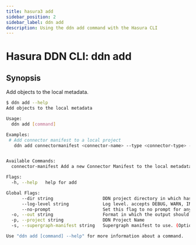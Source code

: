 ```yaml
---
title: hasura3 add
sidebar_position: 2
sidebar_label: ddn add
description: Using the ddn add command with the Hasura CLI
---
```


# Hasura DDN CLI: ddn add 

## Synopsis
Add objects to the local metadata.

```bash
$ ddn add --help
Add objects to the local metadata

Usage:
  ddn add [command]

Examples:
 # Add connector manifest to a local project
   ddn add connectormanifest <connector-name> --type <connector-type> --hub <connector-hub-ref> --dir <project-directory> --subgraph <subgraph-name>


Available Commands:
  connector-manifest Add a new Connector Manifest to the local metadata

Flags:
  -h, --help   help for add

Global Flags:
      --dir string                   DDN project directory in which hasura.yaml is present (default ".")
      --log-level string             Log level. accepts DEBUG, WARN, INFO, ERROR, FATAL (default "INFO")
      --no-prompt                    Set this flag to no prompt for anything, the command fails if any input is missing
  -o, --out string                   Format in which the output should be printed, accepts table, json and yaml (default "table")
  -p, --project string               DDN Project Name
  -s, --supergraph-manifest string   Supergraph manifest to use. (Optional. DefaultSupergraphManifest used  if not provided)

Use "ddn add [command] --help" for more information about a command.
```

